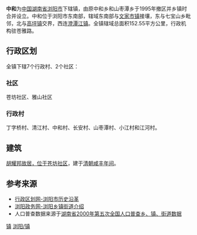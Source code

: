 {{中国乡级行政区|43/01/81/122/000}}

'''中和'''为[[中华人民共和国|中国]][[湖南省|湖南省]][[浏阳市|浏阳市]]下辖镇，由原中和乡和山枣潭乡于1995年撤区并乡镇时合并设立。中和位于浏阳市东南部，辖域东南部与[[文家市镇|文家市镇]]接壤，东与七宝山乡毗邻，北与[[高坪镇_(浏阳市)|高坪镇]]交界，西连[[澄潭江镇|澄潭江镇]]。全镇辖域总面积152.55平方公里，行政机构驻苍雅路。

==行政区划==
全镇下辖7个行政村、2个社区：

=== 社区 ===
苍坊社区、雅山社区

=== 行政村 ===
丁字桥村、清江村、中和村、长安村、山枣潭村、小江村和江河村。

== 建筑 ==
[[胡耀邦故居|胡耀邦故居，位于苍坊社区]]，建于[[清朝|清朝]][[咸丰|咸丰年间]]。
==参考来源==
* [http://www.xzqh.org/html/list/1399.html 行政区划网-浏阳市历史沿革]{{Wayback|url=http://www.xzqh.org/html/list/1399.html |date=20110921123932 }}
* [https://web.archive.org/web/20110903164219/http://www.liuyang.gov.cn/column_mlly.asp 浏阳政务网-浏阳乡镇街道介绍]
* 人口普查数据来源于[http://www.stats.gov.cn/tjsj/ndsj/renkoupucha/2000jiedao/html/J43.htm 湖南省2000年第五次全国人口普查乡、镇、街道数据]{{Wayback|url=http://www.stats.gov.cn/tjsj/ndsj/renkoupucha/2000jiedao/html/J43.htm |date=20111007074252 }}

{{Hunan-stub}}
{{浏阳市行政区划}}

[[Category:浏阳市行政区划|镇]]
[[Category:长沙乡镇|浏阳/镇]]